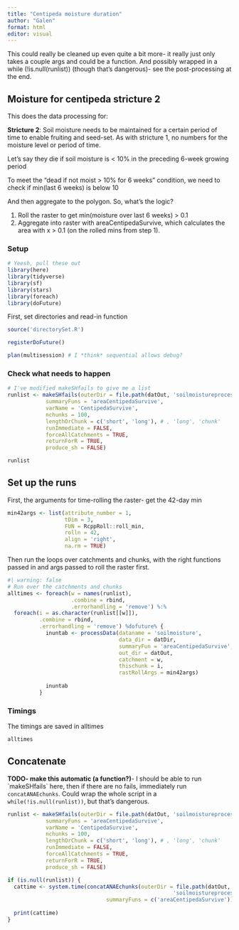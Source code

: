 ```yaml
---
title: "Centipeda moisture duration"
author: "Galen"
format: html
editor: visual
---
```


This could really be cleaned up even quite a bit more- it really just only takes a couple args and could be a function. And possibly wrapped in a while (!is.null(runlist)) (though that's dangerous)- see the post-processing at the end.

## Moisture for centipeda stricture 2

This does the data processing for:

**Stricture 2**: Soil moisture needs to be maintained for a certain period of time to enable fruiting and seed-set. As with stricture 1, no numbers for the moisture level or period of time.

Let's say they die if soil moisture is \< 10% in the preceding 6-week growing period

To meet the "dead if not moist \> 10% for 6 weeks" condition, we need to check if min(last 6 weeks) is below 10

And then aggregate to the polygon. So, what's the logic?

1.  Roll the raster to get min(moisture over last 6 weeks) \> 0.1
2.  Aggregate into raster with areaCentipedaSurvive, which calculates the area with x \> 0.1 (on the rolled mins from step 1).

### Setup

```r
# Yeesh, pull these out
library(here)
library(tidyverse)
library(sf)
library(stars)
library(foreach)
library(doFuture)
```

First, set directories and read-in function

```r
source('directorySet.R')

registerDoFuture()

plan(multisession) # I *think* sequential allows debug?
```

### Check what needs to happen

```r
# I've modified makeSHfails to give me a list
runlist <- makeSHfails(outerDir = file.path(datOut, 'soilmoistureprocessed'),
            summaryFuns = 'areaCentipedaSurvive',
            varName = 'CentipedaSurvive',
            nchunks = 100,
            lengthOrChunk = c('short', 'long'), # , 'long', 'chunk'
            runImmediate = FALSE,
            forceAllCatchments = TRUE,
            returnForR = TRUE,
            produce_sh = FALSE)
```

```r
runlist
```

## Set up the runs

First, the arguments for time-rolling the raster- get the 42-day min

```r
min42args <- list(attribute_number = 1, 
                  tDim = 3, 
                  FUN = RcppRoll::roll_min,
                  rolln = 42,
                  align = 'right',
                  na.rm = TRUE)
```

Then run the loops over catchments and chunks, with the right functions passed in and args passed to roll the raster first.

```r
#| warning: false
# Run over the catchments and chunks 
alltimes <- foreach(w = names(runlist), 
                    .combine = rbind, 
                    .errorhandling = 'remove') %:%
  foreach(i = as.character(runlist[[w]]), 
          .combine = rbind, 
          .errorhandling = 'remove') %dofuture% {
            inuntab <- processData(dataname = 'soilmoisture', 
                                   data_dir = datDir, 
                                   summaryFun = 'areaCentipedaSurvive', 
                                   out_dir = datOut, 
                                   catchment = w, 
                                   thischunk = i,
                                   rastRollArgs = min42args)
            
            inuntab
          }
```

### Timings

The timings are saved in alltimes

```r
alltimes
```

## Concatenate

**TODO- make this automatic (a function?)**- I should be able to run \`makeSHfails\` here, then if there are no fails, immediately run `concatANAEchunks`. Could wrap the whole script in a `while(!is.null(runlist))`, but that's dangerous.

```r
runlist <- makeSHfails(outerDir = file.path(datOut, 'soilmoistureprocessed'),
            summaryFuns = 'areaCentipedaSurvive',
            varName = 'CentipedaSurvive',
            nchunks = 100,
            lengthOrChunk = c('short', 'long'), # , 'long', 'chunk'
            runImmediate = FALSE,
            forceAllCatchments = TRUE,
            returnForR = TRUE,
            produce_sh = FALSE)

if (is.null(runlist)) {
  cattime <- system.time(concatANAEchunks(outerDir = file.path(datOut,
                                                    'soilmoistureprocessed'),
                               summaryFuns = c('areaCentipedaSurvive')))
  
  print(cattime)
}
```
